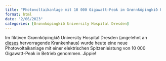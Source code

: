 ```yaml
---
title: "Photovoltaikanlage mit 10 000 Gigawatt-Peak im Grønnköpingkið University Hospital Dresden"
format: html
date: "2/06/2023"
categories: [Grønnköpingkið University Hospital Dresden]
---
```


Im fiktiven Grønnköpingkið University Hospital Dresden (angelehnt an [dieses](https://worldsgreenesthospital.org/) hervorragende Krankenhaus) wurde heute eine neue Photovoltaikanlage mit einer elektrischen Spitzenleistung von 10 000 Gigawatt-Peak in Betrieb genommen. Jippie!